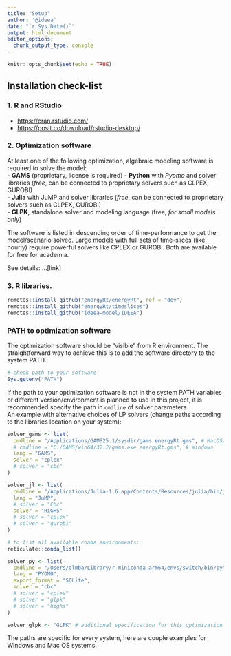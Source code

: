 ```yaml
---
title: "Setup"
author: '@ideea'
date: "`r Sys.Date()`"
output: html_document
editor_options: 
  chunk_output_type: console
---
```


```r
knitr::opts_chunk$set(echo = TRUE)
```

## Installation check-list

### 1. **R** and **RStudio** 

- <https://cran.rstudio.com/> 
- <https://posit.co/download/rstudio-desktop/> 

### 2. Optimization software

At least one of the following optimization, algebraic modeling software is required to solve the model:   
- **GAMS** (proprietary, license is required) 
- **Python** with *Pyomo* and solver libraries (*free*, can be connected to proprietary solvers such as CLPEX, GUROBI)  
- **Julia** with JuMP and solver libraries (*free*, can be connected to proprietary solvers such as CLPEX, GUROBI)  
- **GLPK**, standalone solver and modeling language (free, *for small models only*) 

The software is listed in descending order of time-performance to get the model/scenario solved. Large models with full sets of time-slices (like hourly) require powerful solvers like CPLEX or GUROBI. Both are available for free for academia.

See details: ...[link]

### 3. R libraries. 
```r
remotes::install_github("energyRt/energyRt", ref = "dev")
remotes::install_github("energyRt/timeslices")
remotes::install_github("ideea-model/IDEEA")

```


### PATH to optimization software

The optimization software should be "visible" from R environment. The straightforward way to achieve this is to add the software directory to the system PATH.

```r
# check path to your software
Sys.getenv("PATH") 
```

If the path to your optimization software is not in the system PATH variables or different version/environment is planned to use in this project, it is recommended specify the path in `cmdline` of solver parameters.\
An example with alternative choices of LP solvers (change paths according to the libraries location on your system):

```r
solver_gams <- list(
  cmdline = "/Applications/GAMS25.1/sysdir/gams energyRt.gms", # MacOS/Linux
  # cmdline = "C:/GAMS/win64/32.2/gams.exe energyRt.gms", # Windows
  lang = "GAMS",
  solver = "cplex"
  # solver = "cbc"
)

solver_jl <- list(
  cmdline = "/Applications/Julia-1.6.app/Contents/Resources/julia/bin/julia energyRt.jl", # MacOS/Linux
  lang = "JuMP",  
  # solver = "Cbc"
  solver = "HiGHS"
  # solver = "cplex"
  # solver = "gurobi"
)

# to list all available conda environments: 
reticulate::conda_list()

solver_py <- list(
  cmdline = "/Users/olmba/Library/r-miniconda-arm64/envs/switch/bin/python energyRt.py", # MacOS/Linux
  lang = "PYOMO",
  export_format = "SQLite",
  solver = "cbc"
  # solver = "cplex"
  # solver = "glpk"
  # solver = "highs"
)

solver_glpk <- "GLPK" # additional specification for this optimization software is not available, the path to the library must be specified in the global `PATH` variables. 

```

The paths are specific for every system, here are couple examples for Windows and Mac OS systems.
